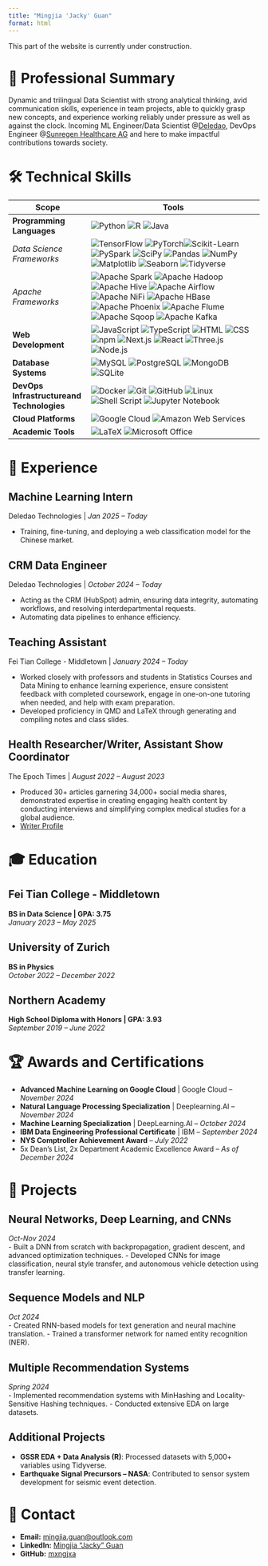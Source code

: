```yaml
---
title: "Mingjia 'Jacky' Guan"
format: html
---
```


::: {.callout-note}
This part of the website is currently under construction.
:::


# 🌟 Professional Summary

Dynamic and trilingual Data Scientist with strong analytical thinking, avid communication skills, experience in team projects, able to quickly grasp new concepts, and experience working reliably under pressure as well as against the clock. Incoming ML Engineer/Data Scientist @[Deledao](https://www.deledao.com/), DevOps Engineer @[Sunregen Healthcare AG](sunregen.com) and here to make impactful contributions towards society.

# 🛠️ Technical Skills

| **Scope**                                | **Tools**              |
|----------------------|-----------------------------------------------|
| **Programming Languages**                  | ![Python](https://img.shields.io/badge/python-3670A0?style=for-the-badge&logo=python&logoColor=white) ![R](https://img.shields.io/badge/R-276DC3?style=for-the-badge&logo=r&logoColor=E0E0E0) ![Java](https://img.shields.io/badge/Java-ED8B00?style=for-the-badge&logo=openjdk&logoColor=FFFFE0) |
| *Data Science Frameworks*                |![TensorFlow](https://img.shields.io/badge/TensorFlow-FF3F06?style=for-the-badge&logo=tensorflow&logoColor=F0F0F0) ![PyTorch](https://img.shields.io/badge/PyTorch-EE4C2C?style=for-the-badge&logo=pytorch&logoColor=FFF5EE)![Scikit-Learn](https://img.shields.io/badge/scikit--learn-F7931E?style=for-the-badge&logo=scikit-learn&logoColor=black) ![PySpark](https://img.shields.io/badge/PySpark-FDEE21?style=for-the-badge&logo=apachespark&logoColor=black) ![SciPy](https://img.shields.io/badge/SciPy-654FF0?style=for-the-badge&logo=scipy&logoColor=FFFF99) ![Pandas](https://img.shields.io/badge/pandas-150458?style=for-the-badge&logo=pandas&logoColor=ADD8E6) ![NumPy](https://img.shields.io/badge/numpy-013243?style=for-the-badge&logo=numpy&logoColor=90EE90) ![Matplotlib](https://img.shields.io/badge/Matplotlib-11557c?style=for-the-badge&logo=matplotlib&logoColor=FFD700) ![Seaborn](https://img.shields.io/badge/Seaborn-3776AB?style=for-the-badge&logo=python&logoColor=ffdd54) ![Tidyverse](https://img.shields.io/badge/Tidyverse-1A162D?style=for-the-badge&logo=r&logoColor=E6E6FA)|
| *Apache Frameworks*                   | ![Apache Spark](https://img.shields.io/badge/Apache%20Spark-FDEE21?style=for-the-badge&logo=apachespark&logoColor=black) ![Apache Hadoop](https://img.shields.io/badge/Apache%20Hadoop-66CCFF?style=for-the-badge&logo=apachehadoop&logoColor=black) ![Apache Hive](https://img.shields.io/badge/Apache%20Hive-FDEE21?style=for-the-badge&logo=apachehive&logoColor=black) ![Apache Airflow](https://img.shields.io/badge/Apache%20Airflow-017CEE?style=for-the-badge&logo=apacheairflow&logoColor=FFD700) ![Apache NiFi](https://img.shields.io/badge/Apache%20NiFi-728E9B?style=for-the-badge&logo=apachenifi&logoColor=black) ![Apache HBase](https://img.shields.io/badge/Apache%20HBase-509ECE?style=for-the-badge&logo=apachehbase&logoColor=FFD700) ![Apache Phoenix](https://img.shields.io/badge/Apache%20Phoenix-F66F07?style=for-the-badge&logo=apachephoenix&logoColor=black) ![Apache Flume](https://img.shields.io/badge/Apache%20Flume-007DAB?style=for-the-badge&logo=apacheflume&logoColor=FFFF00) ![Apache Sqoop](https://img.shields.io/badge/Apache%20Sqoop-46A508?style=for-the-badge&logo=apachesqoop&logoColor=black) ![Apache Kafka](https://img.shields.io/badge/Apache%20Kafka-231F20?style=for-the-badge&logo=apachekafka&logoColor=white) |
| **Web Development**                        |![JavaScript](https://img.shields.io/badge/JavaScript-F7DF1E?style=for-the-badge&logo=javascript&logoColor=black) ![TypeScript](https://img.shields.io/badge/TypeScript-007ACC?style=for-the-badge&logo=typescript&logoColor=F0F0F0) ![HTML](https://img.shields.io/badge/HTML5-E34F26?style=for-the-badge&logo=html5&logoColor=FFFFE0) ![CSS](https://img.shields.io/badge/CSS3-1572B6?style=for-the-badge&logo=css3&logoColor=ADD8E6) ![npm](https://img.shields.io/badge/npm-CB3837?style=for-the-badge&logo=npm&logoColor=FFE4E1) ![Next.js](https://img.shields.io/badge/Next.js-000000?style=for-the-badge&logo=nextdotjs&logoColor=white) ![React](https://img.shields.io/badge/React-61DAFB?style=for-the-badge&logo=react&logoColor=black) ![Three.js](https://img.shields.io/badge/Three.js-000000?style=for-the-badge&logo=threedotjs&logoColor=white) ![Node.js](https://img.shields.io/badge/Node.js-339933?style=for-the-badge&logo=nodedotjs&logoColor=black)|
| **Database Systems**                       |![MySQL](https://img.shields.io/badge/MySQL-4479A1?style=for-the-badge&logo=mysql&logoColor=FFD700) ![PostgreSQL](https://img.shields.io/badge/PostgreSQL-316192?style=for-the-badge&logo=postgresql&logoColor=90EE90) ![MongoDB](https://img.shields.io/badge/MongoDB-4EA94B?style=for-the-badge&logo=mongodb&logoColor=black) ![SQLite](https://img.shields.io/badge/SQLite-07405E?style=for-the-badge&logo=sqlite&logoColor=FFA500)|
| **DevOps Infrastructure\n and Technologies** |![Docker](https://img.shields.io/badge/Docker-2CA5E0?style=for-the-badge&logo=docker&logoColor=black) ![Git](https://img.shields.io/badge/Git-F05032?style=for-the-badge&logo=git&logoColor=black) ![GitHub](https://img.shields.io/badge/GitHub-100000?style=for-the-badge&logo=github&logoColor=white) ![Linux](https://img.shields.io/badge/Linux-FCC624?style=for-the-badge&logo=linux&logoColor=black) ![Shell Script](https://img.shields.io/badge/Shell_Script-121011?style=for-the-badge&logo=gnu-bash&logoColor=white) ![Jupyter Notebook](https://img.shields.io/badge/Jupyter-F37626?style=for-the-badge&logo=jupyter&logoColor=black)|
| **Cloud Platforms**                        |![Google Cloud](https://img.shields.io/badge/Google_Cloud-4285F4?style=for-the-badge&logo=google-cloud&logoColor=FBBC05) ![Amazon Web Services](https://img.shields.io/badge/AWS-232F3E?style=for-the-badge&logo=amazonwebservices&logoColor=FF9900)|
| **Academic Tools**                         |![LaTeX](https://img.shields.io/badge/LaTeX-008080?style=for-the-badge&logo=latex&logoColor=black) ![Microsoft Office](https://img.shields.io/badge/Microsoft_Office-D83B01?style=for-the-badge&logo=microsoft-office&logoColor=black)|

# 💼 Experience

## Machine Learning Intern
Deledao Technologies | 
*Jan 2025 – Today*  

- Training, fine-tuning, and deploying a web classification model for the Chinese market.

## CRM Data Engineer
Deledao Technologies | 
*October 2024 – Today*  

- Acting as the CRM (HubSpot) admin, ensuring data integrity, automating workflows, and resolving interdepartmental requests.
- Automating data pipelines to enhance efficiency.

## Teaching Assistant
Fei Tian College - Middletown | 
*January 2024 – Today*  

- Worked closely with professors and students in Statistics Courses and Data Mining to enhance learning experience, ensure
consistent feedback with completed coursework, engage in one-on-one tutoring when needed, and help with exam
preparation.
- Developed proficiency in QMD and LaTeX through generating and compiling notes and class slides.

## Health Researcher/Writer, Assistant Show Coordinator
The Epoch Times | 
*August 2022 – August 2023*  

- Produced 30+ articles garnering 34,000+ social media shares, demonstrated expertise in creating engaging health content
by conducting interviews and simplifying complex medical studies for a global audience.
- [Writer Profile](https://www.theepochtimes.com/author/mingjia-jacky-guan)

# 🎓 Education

## Fei Tian College - Middletown  
**BS in Data Science | GPA: 3.75**  
*January 2023 – May 2025*

## University of Zurich  
**BS in Physics**  
*October 2022 – December 2022*

## Northern Academy  
**High School Diploma with Honors | GPA: 3.93**  
*September 2019 – June 2022*

# 🏆 Awards and Certifications

- **Advanced Machine Learning on Google Cloud** | Google Cloud – *November 2024*
- **Natural Language Processing Specialization** | Deeplearning.AI – *November 2024*
- **Machine Learning Specialization** | DeepLearning.AI – *October 2024*
- **IBM Data Engineering Professional Certificate** | IBM – *September 2024*
- **NYS Comptroller Achievement Award** – *July 2022*
- 5x Dean’s List, 2x Department Academic Excellence Award – *As of December 2024*

# 🚀 Projects

## Neural Networks, Deep Learning, and CNNs
*Oct-Nov 2024*  
- Built a DNN from scratch with backpropagation, gradient descent, and advanced optimization techniques.
- Developed CNNs for image classification, neural style transfer, and autonomous vehicle detection using transfer learning.

## Sequence Models and NLP
*Oct 2024*  
- Created RNN-based models for text generation and neural machine translation.
- Trained a transformer network for named entity recognition (NER).

## Multiple Recommendation Systems
*Spring 2024*  
- Implemented recommendation systems with MinHashing and Locality-Sensitive Hashing techniques.
- Conducted extensive EDA on large datasets.

## Additional Projects
- **GSSR EDA + Data Analysis (R)**: Processed datasets with 5,000+ variables using Tidyverse.
- **Earthquake Signal Precursors – NASA**: Contributed to sensor system development for seismic event detection.

# 📧 Contact

- **Email:** [mingjia.guan@outlook.com](mailto:mingjia.guan@outlook.com)
- **LinkedIn:** [Mingjia “Jacky” Guan](https://www.linkedin.com/in/mingjia-jacky-guan/)
- **GitHub:** [mxngjxa](https://github.com/mxngjxa)
